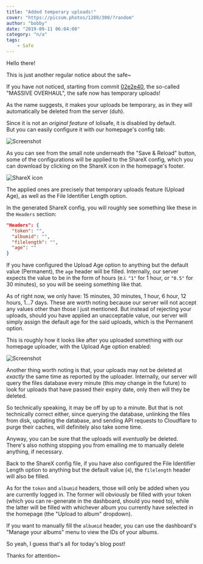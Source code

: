 ```yaml
---
title: "Added temporary uploads!"
cover: "https://picsum.photos/1280/300/?random"
author: "bobby"
date: "2019-09-11 06:04:00"
category: "n/a"
tags:
    - Safe
---
```

Hello there!

This is just another regular notice about the safe~

If you have not noticed, starting from commit [02e2e40](https://github.com/BobbyWibowo/lolisafe/commit/02e2e402c3718f3085e66aa7e650cbf7732c1dd3), the so-called "MASSIVE OVERHAUL", the safe now has temporary uploads!

As the name suggests, it makes your uploads be temporary, as in they will automatically be deleted from the server (duh).

Since it is not an _original feature_ of lolisafe, it is disabled by default.  
But you can easily configure it with our homepage's config tab:

![Screenshot](./LrDn.png)

As you can see from the small note underneath the "Save & Reload" button, some of the configurations will be applied to the ShareX config, which you can download by clicking on the ShareX icon in the homepage's footer.

![ShareX icon](./sharex-icon.png)

The applied ones are precisely that temporary uploads feature (Upload Age), as well as the File Identifier Length option.

In the generated ShareX config, you will roughly see something like these in the `Headers` section:

```json
"Headers": {
  "token": "",
  "albumid": "",
  "filelength": "",
  "age": ""
}
```

If you have configured the Upload Age option to anything but the default value (Permanent), the `age` header will be filled. Internally, our server expects the value to be in the form of hours (e.i. `"1"` for 1 hour, or `"0.5"` for 30 minutes), so you will be seeing something like that.

As of right now, we only have: 15 minutes, 30 minutes, 1 hour, 6 hour, 12 hours, 1...7 days. These are worth noting because our server will not accept any values other than those I just mentioned. But instead of rejecting your uploads, should you have applied an unacceptable value, our server will simply assign the default age for the said uploads, which is the Permanent option.

This is roughly how it looks like after you uploaded something with our homepage uploader, with the Upload Age option enabled:

![Screenshot](./v3ke.png)

Another thing worth noting is that, your uploads may not be deleted at _exactly_ the same time as reported by the uploader. Internally, our server will query the files database every minute (this _may_ change in the future) to look for uploads that have passed their expiry date, only then will they be deleted.

So technically speaking, it may be off by up to a minute. But that is not technically correct either, since querying the database, unlinking the files from disk, updating the database, and sending API requests to Cloudflare to purge their caches, will definitely also take some time.

Anyway, you can be sure that the uploads will _eventually_ be deleted. There's also nothing stopping you from emailing me to manually delete anything, if necessary.

Back to the ShareX config file, if you have also configured the File Identifier Length option to anything but the default value (`4`), the `filelength` header will also be filled.

As for the `token` and `albumid` headers, those will only be added when you are currently logged in. The former will obviously be filled with your token (which you can re-generate in the dashboard, should you need to), while the latter will be filled with whichever album you currently have selected in the homepage (the "Upload to album" dropdown).

If you want to manually fill the `albumid` header, you can use the dashboard's "Manage your albums" menu to view the IDs of your albums.

So yeah, I guess that's all for today's blog post!

Thanks for attention~
